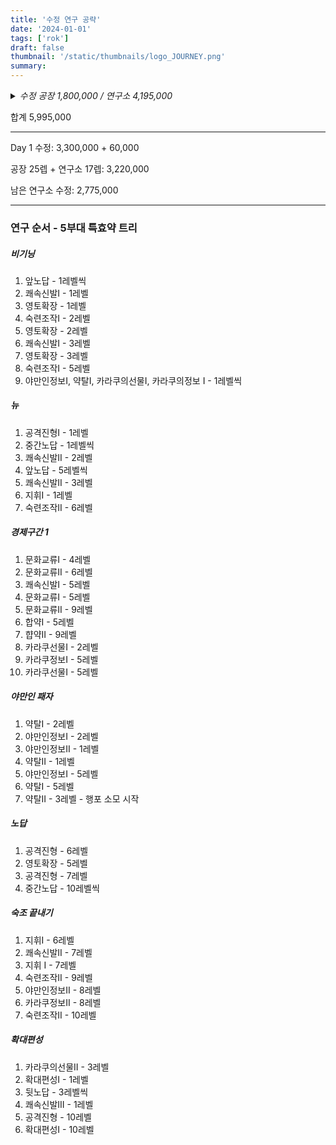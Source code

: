 ```yaml
---
title: '수정 연구 공략'
date: '2024-01-01'
tags: ['rok']
draft: false
thumbnail: '/static/thumbnails/logo_JOURNEY.png'
summary:
---
```


<details>
  <summary>
    <i>수정 공장 1,800,000 / 연구소 4,195,000</i>
  </summary>
  <table
    style={{
      width: '100%',
      borderCollapse: 'collapse',
      margin: '20px 0',
      textAlign: 'center',
    }}
  >
    <thead>
      <tr>
        <th>레벨</th>
        <th>공장</th>
        <th>연구소</th>
      </tr>
    </thead>
    <tbody>
      <tr>
        <td>1</td>
        <td>x</td>
        <td>x</td>
      </tr>
      <tr>
        <td>2</td>
        <td>1,000</td>
        <td>5,000</td>
      </tr>
      <tr>
        <td>3</td>
        <td>2,500</td>
        <td>10,000</td>
      </tr>
      <tr>
        <td>4</td>
        <td>4,000</td>
        <td>15,000</td>
      </tr>
      <tr>
        <td>5</td>
        <td>5,500</td>
        <td>22,000</td>
      </tr>
      <tr>
        <td>6</td>
        <td>7,000</td>
        <td>30,000</td>
      </tr>
      <tr>
        <td>7</td>
        <td>10,000</td>
        <td>40,000</td>
      </tr>
      <tr>
        <td>8</td>
        <td>15,000</td>
        <td>50,000</td>
      </tr>
      <tr>
        <td>9</td>
        <td>20,000</td>
        <td>65,000</td>
      </tr>
      <tr>
        <td>10</td>
        <td>25,000</td>
        <td>80,000</td>
      </tr>
      <tr>
        <td>11</td>
        <td>30,000</td>
        <td>98,000</td>
      </tr>
      <tr>
        <td>12</td>
        <td>38,000</td>
        <td>115,000</td>
      </tr>
      <tr>
        <td>13</td>
        <td>45,000</td>
        <td>135,000</td>
      </tr>
      <tr>
        <td>14</td>
        <td>52,000</td>
        <td>155,000</td>
      </tr>
      <tr>
        <td>15</td>
        <td>60,000</td>
        <td>175,000</td>
      </tr>
      <tr>
        <td>16</td>
        <td>70,000</td>
        <td>200,000</td>
      </tr>
      <tr>
        <td>17</td>
        <td>80,000</td>
        <td>225,000</td>
      </tr>
      <tr>
        <td>18</td>
        <td>90,000</td>
        <td>250,000</td>
      </tr>
      <tr>
        <td>19</td>
        <td>100,000</td>
        <td>275,000</td>
      </tr>
      <tr>
        <td>20</td>
        <td>115,000</td>
        <td>300,000</td>
      </tr>
      <tr>
        <td>21</td>
        <td>130,000</td>
        <td>330,000</td>
      </tr>
      <tr>
        <td>22</td>
        <td>150,000</td>
        <td>360,000</td>
      </tr>
      <tr>
        <td>23</td>
        <td>200,000</td>
        <td>390,000</td>
      </tr>
      <tr>
        <td>24</td>
        <td>250,000</td>
        <td>420,000</td>
      </tr>
      <tr>
        <td>25</td>
        <td>300,000</td>
        <td>450,000</td>
      </tr>
    </tbody>
  </table>
</details>

합계 5,995,000

---

Day 1 수정: 3,300,000 + 60,000

공장 25렙 + 연구소 17렙: 3,220,000

남은 연구소 수정: 2,775,000

---

### 연구 순서 - 5부대 특효약 트리

##### 비기닝

1. 앞노답 - 1레벨씩
2. 쾌속신발I - 1레벨
3. 영토확장 - 1레벨
4. 숙련조작I - 2레벨
5. 영토확장 - 2레벨
6. 쾌속신발I - 3레벨
7. 영토확장 - 3레벨
8. 숙련조작I - 5레벨
9. 야만인정보I, 약탈I, 카라쿠의선물I, 카라쿠의정보 I - 1레벨씩

##### 뉴

1. 공격진형I - 1레벨
2. 중간노답 - 1레벨씩
3. 쾌속신발II - 2레벨
4. 앞노답 - 5레벨씩
5. 쾌속신발II - 3레벨
6. 지휘I - 1레벨
7. 숙련조작II - 6레벨

##### 경제구간 1

1. 문화교류I - 4레벨
2. 문화교류II - 6레벨
3. 쾌속신발I - 5레벨
4. 문화교류I - 5레벨
5. 문화교류II - 9레벨
6. 합약I - 5레벨
7. 햡약II - 9레벨
8. 카라쿠선물I - 2레벨
9. 카라쿠정보I - 5레벨
10. 카라쿠선물I - 5레벨

##### 야만인 패자

1. 약탈I - 2레벨
2. 야만인정보I - 2레벨
3. 야만인정보II - 1레벨
4. 약탈II - 1레벨
5. 야만인정보I - 5레벨
6. 약탈I - 5레벨
7. 약탈II - 3레벨 - 행포 소모 시작

##### 노답

1. 공격진형 - 6레벨
2. 영토확장 - 5레벨
3. 공격진형 - 7레벨
4. 중간노답 - 10레벨씩

##### 숙조 끝내기

1. 지휘I - 6레벨
2. 쾌속신발II - 7레벨
3. 지휘 I - 7레벨
4. 숙련조작II - 9레벨
5. 야만인정보II - 8레벨
6. 카라쿠정보II - 8레벨
7. 숙련조작II - 10레벨

##### 확대편성

1. 카라쿠의선물II - 3레벨
2. 확대편성I - 1레벨
3. 뒷노답 - 3레벨씩
4. 쾌속신발III - 1레벨
5. 공격진형 - 10레벨
6. 확대편성I - 10레벨

